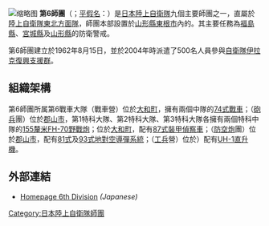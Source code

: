 {{noteTA|G1=Military|G2=单位}}
{{Infobox Military Unit
|unit_name= 第6師團
|image= [[File:JGSDF_6th_Division.svg|File:JGSDF 6th Division.svg]]
|caption= 第6師團徽章
|dates= 1962年8月15日至今
|country={{flag|Japan}}
|allegiance=
|branch={{flagicon image|Flag of the Japan Self-Defense Forces.svg}}  [[日本陸上自衛隊|日本陸上自衛隊]]
|type= [[步兵|步兵]]
|role= 國土防衛
|size=師團，約7,000人
|command_structure= [[陸上自衛隊東北方面隊|東北方面隊]]
|current_commander= 
|garrison= [[山形縣|山形縣]][[東根市|東根市]]
|notable_commanders= 
|colonel_of_the_regiment=
|nickname=
|patron=
|motto= 
|colors=
|march=
|mascot=
|anniversaries=
}}
[[File:第２次訓練検閲_１２０ｍｍ迫撃砲実弾射（第２２普通科連隊・多賀城）_教育訓練等_37.jpg|缩略图]]
{{japanese|japanese=第6師団|kana=だいろくしだん}}
'''第6師團'''（{{lang-ja|第6師団}}；[[平假名|平假名]]：{{lang|ja|だいろくしだん}}）是[[陸上自衛隊|日本陸上自衛隊]]九個主要師團之一，直屬於[[陸上自衛隊東北方面隊|陸上自衛隊東北方面隊]]，師團本部設置於[[山形縣|山形縣]][[東根市|東根市]]內的{{tsl|ja|神町駐屯地||神町駐屯地}}。其主要任務為[[福島縣|福島縣]]、[[宮城縣|宮城縣]]及[[山形縣|山形縣]]的防衛警戒。

第6師團建立於1962年8月15日，並於2004年時派遣了500名人員參與[[自衛隊伊拉克復興支援群|自衛隊伊拉克復興支援群]]。

== 組織架構 ==
{{columns-list|2|
* {{tsl|ja|神町駐屯地||神町駐屯地}}（[[山形县|山形县]][[東根市|東根市]]）
** 師团司令部及师部附属队
** {{tsl|ja|第20普通科連隊||第20普通科联队}}
** {{tsl|ja|第6施設大隊||第6施設大隊}}
** {{tsl|ja|第6通信大隊||第6通信大隊}}
** 第6飛行隊（[[山形機場|山形機場]]）
** [[化學科_(陸上自衛隊)|第6特殊武器防護隊]]
** {{tsl|ja|第6後方支援連隊||第6後方支援联队}}
** 第6乐隊
** 第6情報隊
* {{tsl|ja|多賀城駐屯地||多賀城駐屯地}}（[[宮城縣|宮城縣]][[多賀城市|多賀城市]]）
** {{tsl|ja|第22即応機動連隊||第22快速反应機動联队}}
* {{tsl|ja|福島駐屯地||福島駐屯地}}（[[福岛县|福岛县]][[福島市|福島市]]）
** {{tsl|ja|第44普通科連隊||第44普通科联队}}
* {{tsl|ja|郡山駐屯地||郡山駐屯地}}（[[福岛县|福岛县]][[郡山市|郡山市]]）
** {{tsl|ja|第6高射特科大隊||第6高射特科大隊}}
* {{tsl|ja|大和駐屯地||大和駐屯地}}（[[宮城縣|宮城縣]][[大和町|大和町]]）
** 第22快速反应機動联队機動战斗車隊
** {{tsl|ja|第6偵察隊||第6偵察隊}}
}}
第6師團所属第6戰車大隊（戰車營）位於[[大和町|大和町]]，擁有兩個中隊的[[74式戰車|74式戰車]]；{{tsl|ja|第6特科連隊||第6特科联队}}（[[炮兵|砲兵]]團）位於[[郡山市|郡山市]]，第1特科大隊、第2特科大隊、第3特科大隊各擁有兩個特科中隊的[[155釐米FH-70野戰炮|155釐米FH-70野戰炮]]；{{tsl|ja|第6偵察隊||第6偵察隊}}位於[[大和町|大和町]]，配有[[87式裝甲偵察車|87式裝甲偵察車]]；{{tsl|ja|第6防空特科連隊||第6防空特科联队}}（[[防空炮|防空炮]]團）位於[[郡山市|郡山市]]，配有[[81式|81式]]及[[93式地對空導彈系統|93式地對空導彈系統]]；{{tsl|ja|第6設施大隊||第6設施大隊}}（[[工兵|工兵]]營）位於[[東根市|]]）配有[[UH-1直升機|UH-1直升機]]。

== 外部連結 ==
* [http://www.mod.go.jp/gsdf/neae/6d/ Homepage 6th Division] ''(Japanese)''
[[Category:日本陸上自衛隊師團|Category:日本陸上自衛隊師團]]
{{陸上自衛隊2}}